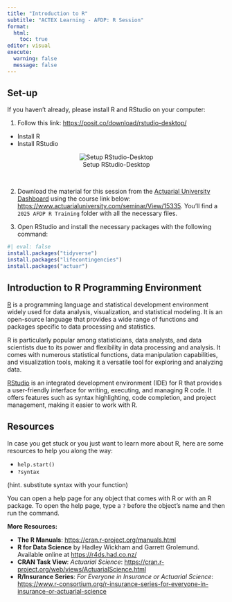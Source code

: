 ```yaml
---
title: "Introduction to R"
subtitle: "ACTEX Learning - AFDP: R Session"
format: 
  html:
    toc: true
editor: visual
execute:
  warning: false
  message: false
---
```


## Set-up

If you haven't already, please install R and RStudio on your computer:

1.  Follow this link: <https://posit.co/download/rstudio-desktop/>

-   Install R
-   Install RStudio

<center>

![Setup RStudio-Desktop](images/01_setup.png)

</center>

\

2.  Download the material for this session from the [Actuarial University Dashboard](https://www.actuarialuniversity.com/) using the course link below: <https://www.actuarialuniversity.com/seminar/View/15335>. You'll find a `2025 AFDP R Training` folder with all the necessary files.

3.  Open RStudio and install the necessary packages with the following command:

```r
#| eval: false
install.packages("tidyverse")
install.packages("lifecontingencies")
install.packages("actuar")
```

## Introduction to R Programming Environment

[R](https://www.r-project.org/) is a programming language and statistical development environment widely used for data analysis, visualization, and statistical modeling. It is an open-source language that provides a wide range of functions and packages specific to data processing and statistics.

R is particularly popular among statisticians, data analysts, and data scientists due to its power and flexibility in data processing and analysis. It comes with numerous statistical functions, data manipulation capabilities, and visualization tools, making it a versatile tool for exploring and analyzing data.

[RStudio](https://posit.co/download/rstudio-desktop/) is an integrated development environment (IDE) for R that provides a user-friendly interface for writing, executing, and managing R code. It offers features such as syntax highlighting, code completion, and project management, making it easier to work with R.

## Resources

In case you get stuck or you just want to learn more about R, here are some resources to help you along the way:

-   `help.start()`
-   `?syntax`

(hint. substitute syntax with your function)

You can open a help page for any object that comes with R or with an R package. To open the help page, type a `?` before the object's name and then run the command.

**More Resources:**

-   **The R Manuals**: <https://cran.r-project.org/manuals.html>
-   **R for Data Science** by Hadley Wickham and Garrett Grolemund. Available online at <https://r4ds.had.co.nz/>
-   **CRAN Task View**: *Actuarial Science*: <https://cran.r-project.org/web/views/ActuarialScience.html>
-   **R/Insurance Series**: *For Everyone in Insurance or Actuarial Science*: <https://www.r-consortium.org/r-insurance-series-for-everyone-in-insurance-or-actuarial-science>
